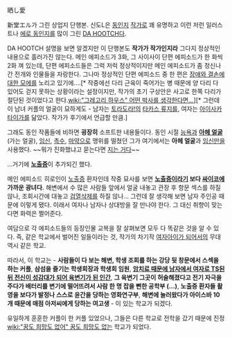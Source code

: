 晒し愛

新堂エル가 그린 상업지 단행본. 신도L은 [[동인지]] [[작가]]로 꽤 유명하고 이런 저런 일러스트나 [[에로 동인지]]를 많이 그린 [[DA HOOTCH]]다. 

DA HOOTCH 설명을 보면 알겠지만 이 단행본도 '''작가가 작가인지라''' 그다지 정상적인 내용으로 흘러가진 않는다. 메인 에피소드가 3화, 그 사이사이 단편 에피소드가 한 화씩 2화 껴 있는데, 단편 에피소드들은 그럭 저럭 정상적이지만 메인 에피소드가 좀 정신나간 전개와 인물들을 자랑한다. 그나마 정상적인 단편 에피소드 중 한 편은 [[장애와 결손에 대한 모에]]를 노리고 있기에….[* 작중에선 다리 근육이 죽어가는 병 때문에 양 다리 다 있어도 걷지 못하는 상황이라는 설정이지만, 작가의 초기 구상안은 사고로 한쪽 다리가 절단된 것이었다고 한다.[[wiki:"그레고리 하우스" 어떤 박사를 생각한다면...]]][* 그런데 이 남녀 커플의 얼굴이 묘하게도 - 남자는 [[토라도라!]]의 [[타카스 류지]]를, 여자는 [[아이사카 타이가]]를 닮았다. 작가가 후기에서 언급할 만큼.]

그래도 동인 작품들에 비하면 '''굉장히''' 소프트한 내용들이다. 동인 시절 [[능욕]]과 '''[[아헤 얼굴]]'''(가는 얼굴), [[임신]], [[촉수]], [[마약]]으로 맹위를 떨쳤던 그가 여기에서는 '''아헤 얼굴'''과 [[임신]]만을 사용했다. ~~뭐가 진화했냐고 묻는다면 [[지는 거다]]~~

…거기에 '''[[노출증]]'''이 추가되긴 했다.

메인 에피소드 히로인이 [[노출증]] 환자인데 작중 묘사를 보면 '''[[노출증]]이라기 보다 [[싸이코]]에 가까운 광녀다.''' 해변에서 수 많은 사람들 앞에서 얼굴 내놓고 관장 후 항문 섹스를 하질 않나, 조회시간에 대놓고 [[검열삭제]]를 하질 않나… 그런데 잘 생각해 보면 남자 주인공 때문에 이렇게 됐다. 이래서 여자나 남자나 상대방을 잘 만나야 한다. 
그 대신 취향이 맞는다면 화력은 쩔어준다. 

여담으로 각 에피소드들의 등장인물 교복을 잘 살펴보면 모두 다 똑같은 것을 알 수 있다. 즉, 같은 학교에서 벌어진 일들이라는 것, 작가의 차기작 [[여자아이가 되어서]]의 무대 역시 같은 학교. 

따라서, 이 학교는 - '''사람들이 다 보는 해변, 학생 조회를 하는 강당 뒷 창문에서 스섹을 하는 커플''', 
'''삼섬을 즐기는 학생회장과 학생회 임원''', 
[[여자아이가 되어서|'''암치료 때문에 남자에서 여자로 TS된 뒤 전신이 성감대가 되어 육변기가 된 인간''']], 
'''그 육변기 그곳이 허술해졌다고 전기 자극을 주다가 배터리를 변기에 떨어뜨려서 사람 한 명 잡을 뻔한 공학부 (...)''', 
'''노출증 환자들 촬영을 보다가 발정나 스스로 윤간을 당하는 영화연구부''', 
'''해변에 놀러왔다가 아이스바 10개 때문에 매점 아저씨에게 당하는 여고생''' - 이 있는 학교가 되겠다. 

유일하게 훈훈한 커플이 한 커플 있었으나, 그들은 다른 학교로 전학을 갔기 때문에 진정 [[wiki:"꿈도 희망도 없어" 꿈도 희망도 없는]] 학교가 되었다. 
